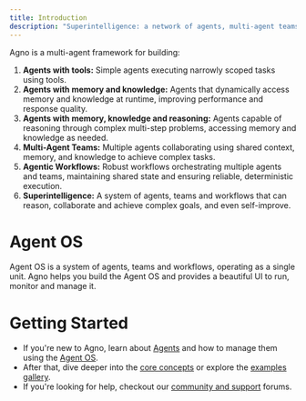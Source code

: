 ```yaml
---
title: Introduction
description: "Superintelligence: a network of agents, multi-agent teams and agentic workflows with shared memory, knowledge, and reasoning, operating as a single unit."
---
```


Agno is a multi-agent framework for building:

1. **Agents with tools:** Simple agents executing narrowly scoped tasks using tools.
2. **Agents with memory and knowledge:** Agents that dynamically access memory and knowledge at runtime, improving performance and response quality.
3. **Agents with memory, knowledge and reasoning:** Agents capable of reasoning through complex multi-step problems, accessing memory and knowledge as needed.
4. **Multi-Agent Teams:** Multiple agents collaborating using shared context, memory, and knowledge to achieve complex tasks.
5. **Agentic Workflows:** Robust workflows orchestrating multiple agents and teams, maintaining shared state and ensuring reliable, deterministic execution.
6. **Superintelligence:** A system of agents, teams and workflows that can reason, collaborate and achieve complex goals, and even self-improve.

# Agent OS

Agent OS is a system of agents, teams and workflows, operating as a single unit. Agno helps you build the Agent OS and provides a beautiful UI to run, monitor and manage it.

# Getting Started

- If you're new to Agno, learn about [Agents](/introduction/agents) and how to manage them using the [Agent OS](/introduction/agent-os).
- After that, dive deeper into the [core concepts](/introduction#dive-deeper) or explore the [examples gallery](/examples).
- If you're looking for help, checkout our [community and support](/introduction/community) forums.
